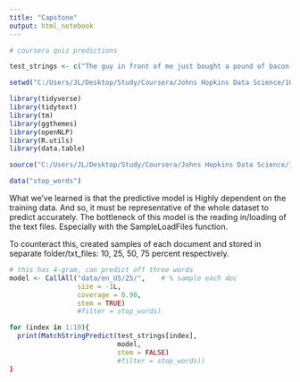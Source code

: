 ```yaml
---
title: "Capstone"
output: html_notebook
---
```


```r
# coursera quiz predictions

test_strings <- c("The guy in front of me just bought a pound of bacon, a bouquet, and a case of", "You're the reason why I smile everyday. Can you follow me please? It would mean the", "Hey sunshine, can you follow me and make me the", "Very early observations on the Bills game: Offense still struggling but the","Go on a romantic date at the", "Well I'm pretty sure my granny has some old bagpipes in her garage I'll dust them off and be on my", "Ohhhhh #PointBreak is on tomorrow. Love that film and haven't seen it in quite some", "After the ice bucket challenge Louis will push his long wet hair out of his eyes with his little", "Be grateful for the good times and keep the faith during the", "If this isn't the cutest thing you've ever seen, then you must be")

```

```r
setwd("C:/Users/JL/Desktop/Study/Coursera/Johns Hopkins Data Science/10 capstone/CapstoneProject_NaturalLanguageProcessing")

library(tidyverse)
library(tidytext)
library(tm)
library(ggthemes)
library(openNLP)
library(R.utils)
library(data.table)

source("C:/Users/JL/Desktop/Study/Coursera/Johns Hopkins Data Science/10 capstone/CapstoneProject_NaturalLanguageProcessing/helper_functions.R")

data("stop_words")

```

What we've learned is that the predictive model is Highly dependent on the training data. And so, it must be representative of the whole dataset to predict accurately. The bottleneck of this model is the reading in/loading of the text files. Especially with the SampleLoadFiles function. 

To counteract this, created samples of each document and stored in separate folder/txt_files: 10, 25, 50, 75 percent respectively.



```r
# this has 4-gram, can predict off three words
model <- CallAll("data/en_US/25/",    # % sample each doc
                 size = -1L,
                 coverage = 0.90,
                 stem = TRUE)
                 #filter = stop_words)
```

```r
for (index in 1:10){
  print(MatchStringPredict(test_strings[index],
                           model,
                           stem = FALSE)
                           #filter = stop_words))
}
```

